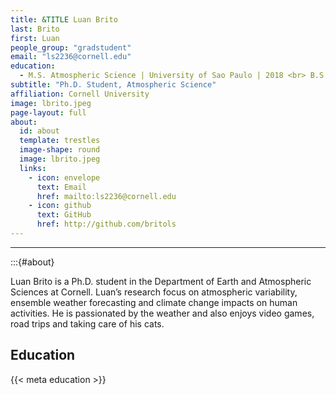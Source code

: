 ```yaml
---
title: &TITLE Luan Brito
last: Brito
first: Luan
people_group: "gradstudent"
email: "ls2236@cornell.edu"
education:
  - M.S. Atmospheric Science | University of Sao Paulo | 2018 <br> B.S. Atmospheric Science | University of Sao Paulo | 2012
subtitle: "Ph.D. Student, Atmospheric Science"
affiliation: Cornell University
image: lbrito.jpeg
page-layout: full
about: 
  id: about
  template: trestles
  image-shape: round
  image: lbrito.jpeg
  links:
    - icon: envelope
      text: Email
      href: mailto:ls2236@cornell.edu
    - icon: github
      text: GitHub 
      href: http://github.com/britols
---
```


<hr>

:::{#about}


Luan Brito is a Ph.D. student in the Department of Earth and Atmospheric Sciences at Cornell. Luan’s research focus on atmospheric variability, ensemble weather forecasting and climate change impacts on human activities. He is passionated by the weather and also enjoys video games, road trips and taking care of his cats.


## Education


{{< meta education >}}

<br>
